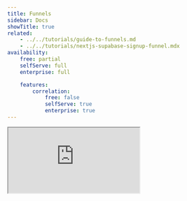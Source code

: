 ```yaml
---
title: Funnels
sidebar: Docs
showTitle: true
related:
    - ../../tutorials/guide-to-funnels.md
    - ../../tutorials/nextjs-supabase-signup-funnel.mdx
availability:
    free: partial
    selfServe: full
    enterprise: full

    features:
        correlation:
            free: false
            selfServe: true
            enterprise: true
---
```



<iframe
    src="https://www.youtube-nocookie.com/embed/2jQco8hEvTI?start=573"
    className="rounded shadow-xl"
/>

## Why do funnels matter?

For every flow throughout your product, more people will start it than complete it successfully. The primary value of funnels comes from the ability to inspect the journey of everyone going through that flow and understanding where the bottlenecks and friction points are in it. Once you can isolate these bottlenecks and understand what's causing them, you'll be able to significantly improve the success of your users.

## What can you learn from funnels?

-   Understand where people are getting stuck during your flow
-   Find out who is successful and who is not
-   Identify the steps which have the highest friction and time to convert
-   Identify possible causes of failure or success
-   Understand how your changes are improving your activation flow
-   Understand seasonality in your conversion rates
-   Refining your funnel to filter out noise

## Getting started

### Creating a funnels insight

1. Click [Product Analytics](https://us.posthog.com/insights) on the left sidebar
1. Click the **+ New Insights** tab
1. Select the **Lifecycle** tab

<ProductVideo
videoLight={NewFunnelLight} 
classes="rounded"
/>

### Adding and refining steps in your funnel

Select the steps you wish to include in your funnel, ideally starting with the first event/action a user will trigger in the flow you wish to measure. Next, add intermediate events you believe users need to go through to be successful and finish with the event you consider to be the success for this flow. It's best to start with the simplest flow and avoid using optional steps to ensure you don't filter out or skew valuable results.

![Funnel steps](../../images/docs/user-guides/funnels/funnel-steps.png)

You may wish to refine your steps further, filtering out certain types of users or event properties (e.g. country of a user). Click the "filter" icon next to the step you wish to refine further and select the filter you would like to add or set a global filter under the filters section on the right.
git
![Global filters](../../images/docs/user-guides/funnels/global-filters.png)

### Setting a time range

You now have a basic funnel showing in the main analysis pane and can modify the time range you would like to look at. A good place to start is to look at a time range of 30 days to ensure the effects of any day to day variations will be reduced.

![Set funnel time range](../../images/docs/user-guides/funnels/set-funnel-time-range.png)

You should now see where people are struggling in your flow by seeing where the drop-offs are. In the example above, we can see that the biggest drop-off is between the 'Add to cart' and 'Checkout' stages of the funnel.

### Saving a funnel

**Step 1: Click save**

If you're measuring something recurrently, you'd like to share it with others, or easily return to it again in the future, hit the "disk" icon in the top left of the configuration pane.

**Step 2: Naming funnel and selecting dashboard**

Select a dashboard where you would like to save the funnel and give it a name.

**Step 3: Finding a saved funnel**

You can find your funnel any time by navigating to the dashboard you've saved it in.

Recently saved funnels are also available within the funnel configuration screen.

### Modifying a funnel

Once you have your funnel setup, you may like to tweak the step ordering or filters; this is easy. Steps can be dragged around by clicking and holding down the icon to the left of the step number in the configuration area of the screen.

## Analyzing Funnels

### Understand where people are getting stuck during your flow

The most common use case for funnels is understanding where people are getting stuck or dropping off in your flow.

![Identifying drop-offs in a funnel](../../images/docs/user-guides/funnels/identifying-drop-offs.png)

Quickly looking at this funnel, we can see there are several drop-offs between steps. Absolute drop-off is a great way to understand where you're losing the most people. If you want to identify the areas that have the greatest negative impact on your overall conversion rate, you'll want to understand the relative drop-off. Switch to relative drop-off by clicking "% Overall conversion" and switching to "% Relative to previous step"

![Switching to relative to previous step drop-off in funnel](../../images/docs/user-guides/funnels/switch-to-relative-drop-off.png)

You can use this to see where the biggest opportunity for improvement is, usually on the step with the lowest relative conversion rate.

### Find out who is successful and who is not

Once you have a funnel drop-off you'd like to explore further, the first step is to identify whether it's a specific client or users that are having the problem and find out why they were struggling. There are many ways to get this information, from reaching out to them directly to [replaying their session](/docs/user-guides/sessions).

![Links to open persons modal in table](../../images/docs/user-guides/funnels/average-time-to-convert.png)

Click on the linked numbers in the column values of table below the funnel to see the people who **COMPLETED** or **DROPPED** this step of your funnel.

![Persons modal](../../images/docs/user-guides/funnels/persons-modal.png)

From here, you can explore the individual people further by viewing session recordings to see exactly what they were doing when they dropped off. You can also use this feature to watch a successful user go through your funnel. Understanding what successful users do can also help you identify improvement points for those who aren't successful.

### Identify the steps which have the highest friction and time to convert

One reason users may drop-off can be the raw effort required to complete the step. Perhaps it includes a complex form or requires them to go to their emails or another tool to get the information required to complete the step.

A fast way to get a feel for whether or not a step has high friction is to look at the average time to convert. Steps with a long time to convert are likely much harder than steps with a short time to convert.

![Average time to convert in a funnel](../../images/docs/user-guides/funnels/average-time-to-convert.png)

However, it might not be so simple as just looking at the average conversion time between steps. To dig deeper, click on the conversion time, and you will be presented with a distribution histogram of time to convert.

![Distributed histogram of time to convert](../../images/docs/user-guides/funnels/distribution-histogram-time-to-convert.png)

If all the data is grouped in one bar (known as a bin - in histogram speak), you can increase the number of bins to get a more granular view of the conversion time distribution.

![Granular converstion time distribution](../../images/docs/user-guides/funnels/granular-conversion-time-distribution.png)

This graph illustrates how common it is to go through these steps at different paces. If your graph is skewed towards the left, this means most people are going through this step very fast. If the graph is skewed towards the right, people are going through this step slowly.

You may see other patterns in the graph, including a double hump where you have two peaks; this indicates that there are two distinct types of experience or user, where some are going through fast and others slower. The group that is taking more time is likely experiencing significantly more friction than the group that is going through fast.

### Identify possible causes of failure and success

Now you have a funnel and can see people are struggling on certain steps, you should work out why. We have a tool designed specifically for this use case - to start, you'll want to think of a hypothesis of what might be causing the issue. A common one is people often struggle to use a web-based product on a mobile device since it's not optimized fully.

Click on the breakdown in the configuration pane and select OS (Operating System).

![Breakdown funnel steps by Operating System](../../images/docs/user-guides/funnels/breakdown-by-operating-system.png)

This will break down the funnel by OS.

![Funnel steps broken down by property](../../images/docs/user-guides/funnels/funnel-steps-breakdown.png)

You can instantly see that the conversion rate is lower on Linux; this indicates that it could be a cause of drop-off in this funnel. To validate it, click through to the persons modal to watch a session recording (if enabled on your instance) or try the flow yourself on the mobile device.

You can break down by a number of user and event properties (e.g. browser, country, etc.) to help quickly validate the initial hypothesis you may have.

The above process depends on thinking up a hypothesis to test. PostHog can also do this thinking for you, by automatically showing you which events and properties most significantly affect the conversion rate of users. To find out how to use this feature, check out [Correlation Analysis](correlation).

### Understand how your changes are improving your flow

There are multiple ways to understand how your changes, fixes, and new features affect your funnel success rate - the simplest and most common is to look at how the conversion rate changes over time.

In the configuration pane, switch to the **Trends** tab to show you how your conversion rate has changed over time. For example, if you launched a new feature a few weeks ago and expect it to have improved your conversion rate, you should see this through a change in the trend on the graph. You may wish to change the granularity and time range to focus on what happened after specific changes.

![Conversion over time using Trends](../../images/docs/user-guides/funnels/conversion-over-time-using-trends.png)

A more advanced approach is to use [experimentation](/docs/experiments) to run a simple A/B test. You can create an experiment and assign 50% of people to the test group and 50% to the control group.

You can then break down your funnel by this feature flag and compare the conversion rate for the people in the test (feature flag on) and control (feature flag off) to see if there is a significant difference.

N.B. When it comes to A/B testing - it's important to recognize that there can be a lot of noise in experiments and if you have a minimal improvement in your conversion rate is more likely to be due to some bias or noise than your feature being worse or better. Over time, we will build out more advanced A/B testing capabilities with built-in statistical analysis to help you understand the confidence level in the results. Check out [our roadmap](/handbook/strategy/roadmap) to learn more.

### Choosing breakdown property behaviour

When creating a funnel with a mix of frontend and backend events, such as `$pageview` and `user sign up`, it's very much possible that the same properties don't exist on every event. In such a case, when you want to breakdown by `browser`, you can choose from which step the properties should be selected, by modifying the attribution type right below the breakdown.

There are four modes to choose from.

#### First touchpoint

In this case, the first property value seen from all steps is chosen.

Consider this example sequence of events:

1. `$pageview` with `browser = Chrome`
2. `user signed up` with `browser = Firefox`

The first touchpoint means that `Chrome` will be the breakdown value.

With the first touchpoint mode, one person will always only have one value.

#### Last touchpoint

In this case, the last property value seen from all steps is chosen.

Consider the same example as above:

1. `$pageview` with `browser = Chrome`
2. `user signed up` with `browser = Firefox`

The last touchpoint means that `Firefox` will be the breakdown value.

With the last touchpoint mode, one person will always only have one value.

#### Specific step

In this case, only the property value seen at that specific step is chosen.

For the example above, when step one is chosen the value will be either `Chrome` or `Firefox`.

However, with the specific step mode, one person can have more than one property value.

For example, if the events were:

1. `$pageview` with `browser = Chrome`
2. `user signed up` with `browser = Chrome`

3. `$pageview` with `browser = Firefox`
4. `user signed up` with `browser = Firefox`

Then for both step 1 and 2 attribution, the person would have both `Chrome` and `Firefox` as their breakdown values.

For an unordered funnel, the specific step is meaningless, as the first step can be the last step, and vice versa. So, it's referred to as "any step" in the UI. It has the same semantics as a specific step in an ordered funnel, but it looks at property values from all steps.

#### All steps

In this case, the property value must be seen in all steps to be considered in the funnel.

### Understand seasonality in your conversion rates

It's unlikely that your conversion rate will remain stable every day or every week. This is normal, but it's important to understand the external factors that can cause these fluctuations so you don't jump to conclusions too quickly when analyzing a big change or drop-off.

To look at the seasonality of your conversion rates, click through to the historical trends view over the time period you might expect seasonal variations.

A common seasonality to watch out for is weekends, particularly if your product is aimed at businesses. Perhaps you have a yearly sale such as "Black Friday", which increases the number of people coming to your site and increases the expectation of discounts.

In this view, you can adjust the date ranges to observe key seasonal trends. You can then look at your funnel to determine if it's just a seasonal trend affecting it or whether something has materially changed in your product, making the experience better or worse.

### Refining your funnel to filter out noise

When you've dialled in your funnel, and you're comfortable getting results and identifying the biggest drop-offs, you can take further steps to improve the signal to noise ratio.

The most common configurations you might consider tweaking are:

-   **Conversion window limit:** This sets how long to wait before you consider someone a failure if they don't achieve the success event. Reducing the conversion window will ensure you see who went through the funnel in a short space of time; increasing it will capture people who went partway through the funnel, went away and came back later to complete it. Setting up an appropriate conversion window limit will also ensure your conversion rate is not changing over time as you measure it.
-   **Step order:**
    -   **Sequential:** When measuring people who've gone through the steps in your funnel in the order set, and they have triggered several other events in between. For example, when measuring an advert's effect on conversion, whether someone has seen the ad before or after coming to your product would likely result in a different conversion rate. The first occurrences of events specified in steps are taken into account (within the conversion window).
    -   **Strict Order:** When you only want to measure people who've gone through the steps in your funnel in order and not triggered any other events in between. For example, if you want to exclude users who have searched for another product after initially finding a product in a checkout funnel)
    -   **Any Order:** When measuring people who've gone through all of the steps in a funnel, but they could have completed them in any order. For example, when there are many paths to the final stage of the funnel, such as subscribing to a podcast where people may subscribe immediately, listen to an episode first, follow the author first, etc.

## Correlation analysis

<FeatureAvailability availability={_frontmatter.availability.features.correlation} />

[Correlation Analysis](/manual/correlation) automatically highlights significant factors that affect the conversion rate of users within the funnel.

Correlation analysis works well when you don't already have a hypothesis for what is affecting conversion through a funnel. This report will automatically highlighting significant events or properties that either negatively or positively impact conversion rate.

### Further reading

Want to know more about what's possible with Funnels in PostHog? Try these tutorials:

-   [Getting started with AARRR](/tutorials/aarrr-framework)
-   [Building an AARRR 'Pirate' Funnel](/tutorials/aarrr-how-to-build-pirate-funnel-posthog-with-posthog)
-   [Analyzing your conversion with Funnels](/tutorials/funnels)
-   [Building and measuring a sign up funnel with Next.js, Supabase and PostHog](/tutorials/nextjs-supabase-signup-funnel)

Want more? Check our [full list of PostHog tutorials](https://posthog.com/tutorials).
